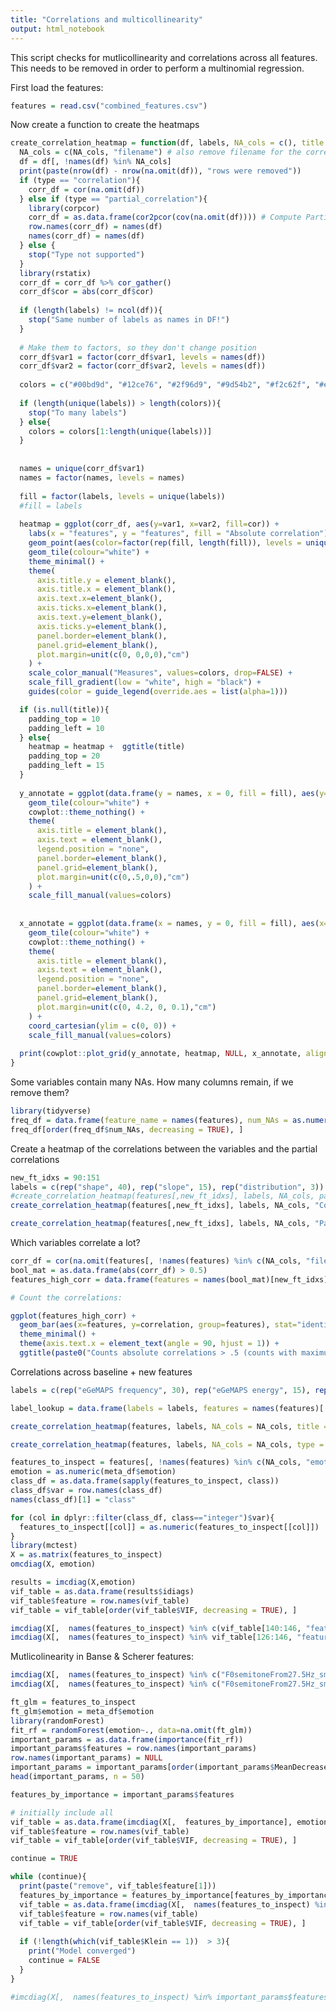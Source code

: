 ```yaml
---
title: "Correlations and multicollinearity"
output: html_notebook
---
```


This script checks for mutlicollinearity and correlations across all features. This needs to be removed in order to perform a multinomial regression.

First load the features:

```r
features = read.csv("combined_features.csv")
```

Now create a function to create the heatmaps
```r
create_correlation_heatmap = function(df, labels, NA_cols = c(), title = NULL, type = "correlation"){
  NA_cols = c(NA_cols, "filename") # also remove filename for the correlation matrix
  df = df[, !names(df) %in% NA_cols]
  print(paste(nrow(df) - nrow(na.omit(df)), "rows were removed"))
  if (type == "correlation"){
    corr_df = cor(na.omit(df))
  } else if (type == "partial_correlation"){
    library(corpcor)
    corr_df = as.data.frame(cor2pcor(cov(na.omit(df)))) # Compute Partial Correlation from Correlation Matrix
    row.names(corr_df) = names(df)
    names(corr_df) = names(df)
  } else {
    stop("Type not supported")
  }
  library(rstatix)
  corr_df = corr_df %>% cor_gather()
  corr_df$cor = abs(corr_df$cor)
  
  if (length(labels) != ncol(df)){
    stop("Same number of labels as names in DF!")
  }
  
  # Make them to factors, so they don't change position
  corr_df$var1 = factor(corr_df$var1, levels = names(df))
  corr_df$var2 = factor(corr_df$var2, levels = names(df))
  
  colors = c("#00bd9d", "#12ce76", "#2f96d9", "#9d54b2", "#f2c62f", "#e97f2c", "#eb4c3e")
  
  if (length(unique(labels)) > length(colors)){
    stop("To many labels")
  } else{
    colors = colors[1:length(unique(labels))]
  }
  
  
  names = unique(corr_df$var1)
  names = factor(names, levels = names)
  
  fill = factor(labels, levels = unique(labels))
  #fill = labels
  
  heatmap = ggplot(corr_df, aes(y=var1, x=var2, fill=cor)) + 
    labs(x = "features", y = "features", fill = "Absolute correlation") +
    geom_point(aes(color=factor(rep(fill, length(fill)), levels = unique(fill))), alpha=0) +
    geom_tile(colour="white") + 
    theme_minimal() + 
    theme(
      axis.title.y = element_blank(),
      axis.title.x = element_blank(),
      axis.text.x=element_blank(),
      axis.ticks.x=element_blank(),
      axis.text.y=element_blank(),
      axis.ticks.y=element_blank(),
      panel.border=element_blank(),
      panel.grid=element_blank(),
      plot.margin=unit(c(0, 0,0,0),"cm")
    ) + 
    scale_color_manual("Measures", values=colors, drop=FALSE) +
    scale_fill_gradient(low = "white", high = "black") +
    guides(color = guide_legend(override.aes = list(alpha=1)))

  if (is.null(title)){
    padding_top = 10
    padding_left = 10
  } else{
    heatmap = heatmap +  ggtitle(title)
    padding_top = 20
    padding_left = 15
  }
  
  y_annotate = ggplot(data.frame(y = names, x = 0, fill = fill), aes(y=y, x =x, fill=fill)) + 
    geom_tile(colour="white") +
    cowplot::theme_nothing() +
    theme(
      axis.title = element_blank(),
      axis.text = element_blank(),
      legend.position = "none",
      panel.border=element_blank(),
      panel.grid=element_blank(),
      plot.margin=unit(c(0,.5,0,0),"cm")
    ) + 
    scale_fill_manual(values=colors)
    
  
  x_annotate = ggplot(data.frame(x = names, y = 0, fill = fill), aes(x=x, y =y, fill=fill)) + 
    geom_tile(colour="white") +
    cowplot::theme_nothing() +
    theme(
      axis.title = element_blank(),
      axis.text = element_blank(),
      legend.position = "none",
      panel.border=element_blank(),
      panel.grid=element_blank(),
      plot.margin=unit(c(0, 4.2, 0, 0.1),"cm")
    ) +
    coord_cartesian(ylim = c(0, 0)) +
    scale_fill_manual(values=colors)
  
  print(cowplot::plot_grid(y_annotate, heatmap, NULL, x_annotate, align = 'h', rel_widths = c(1, padding_top), rel_heights = c(10, 1)))
}
```

Some variables contain many NAs. How many columns remain, if we remove them?
```r
library(tidyverse)
freq_df = data.frame(feature_name = names(features), num_NAs = as.numeric(map(features, ~sum(is.na(.)))))
freq_df[order(freq_df$num_NAs, decreasing = TRUE), ]

```

Create a heatmap of the correlations between the variables and the partial correlations
```r
new_ft_idxs = 90:151
labels = c(rep("shape", 40), rep("slope", 15), rep("distribution", 3))
#create_correlation_heatmap(features[,new_ft_idxs], labels, NA_cols, paste("Correlations without", paste(NA_cols, collapse = ", ")))
create_correlation_heatmap(features[,new_ft_idxs], labels, NA_cols, "Correlations between new features")
```

```r
create_correlation_heatmap(features[,new_ft_idxs], labels, NA_cols, "Partial correlations between new features", type="partial_correlation")

```


Which variables correlate a lot?
```r
corr_df = cor(na.omit(features[, !names(features) %in% c(NA_cols, "filename")]))
bool_mat = as.data.frame(abs(corr_df) > 0.5)
features_high_corr = data.frame(features = names(bool_mat)[new_ft_idxs], correlation = ((as.numeric(map(bool_mat, ~sum(.)))[new_ft_idxs])))

# Count the correlations:

ggplot(features_high_corr) + 
  geom_bar(aes(x=features, y=correlation, group=features), stat="identity", fill="#1cb89b") + 
  theme_minimal() + 
  theme(axis.text.x = element_text(angle = 90, hjust = 1)) + 
  ggtitle(paste0("Counts absolute correlations > .5 (counts with maximum is total features - 1: ", ncol(bool_mat) - 1,")"))
```




Correlations across baseline + new features
```r
labels = c(rep("eGeMAPS frequency", 30), rep("eGeMAPS energy", 15), rep("eGeMAPS spectrum", 37), rep("eGeMAPS duration", 6), rep("shape", 40), rep("slope", 15), rep("distribution", 3))

label_lookup = data.frame(labels = labels, features = names(features)[!names(features) %in% c("filename", NA_cols)])

create_correlation_heatmap(features, labels, NA_cols = NA_cols, title = "Correlations between variables in corpus")
```

```r
create_correlation_heatmap(features, labels, NA_cols = NA_cols, type = "partial_correlation", title = "Partial correlation")
```

```r
features_to_inspect = features[, !names(features) %in% c(NA_cols, "emotion", "filename")]
emotion = as.numeric(meta_df$emotion)
class_df = as.data.frame(sapply(features_to_inspect, class))
class_df$var = row.names(class_df)
names(class_df)[1] = "class"

for (col in dplyr::filter(class_df, class=="integer")$var){
  features_to_inspect[[col]] = as.numeric(features_to_inspect[[col]])
}
library(mctest)
X = as.matrix(features_to_inspect)
omcdiag(X, emotion)
```


```r
results = imcdiag(X,emotion)
vif_table = as.data.frame(results$idiags)
vif_table$feature = row.names(vif_table)
vif_table = vif_table[order(vif_table$VIF, decreasing = TRUE), ]
```


```r
imcdiag(X[,  names(features_to_inspect) %in% c(vif_table[140:146, "feature"], "F0semitoneFrom27.5Hz_sma3nz_amean", "F0semitoneFrom27.5Hz_sma3nz_stddevNorm", "loudness_sma3_amean", "VoicedSegmentsPerSec", "hammarbergIndexV_sma3nz_amean", "alphaRatioV_sma3nz_amean", "slopeV500.1500_sma3nz_amean")], emotion)
imcdiag(X[,  names(features_to_inspect) %in% vif_table[126:146, "feature"]], emotion)
```

Mutlicolinearity in Banse & Scherer features:

```r
imcdiag(X[,  names(features_to_inspect) %in% c("F0semitoneFrom27.5Hz_sma3nz_amean", "F0semitoneFrom27.5Hz_sma3nz_stddevNorm", "loudness_sma3_amean", "VoicedSegmentsPerSec", "hammarbergIndexV_sma3nz_amean", "alphaRatioV_sma3nz_amean", "slopeV500.1500_sma3nz_amean")], emotion)
imcdiag(X[,  names(features_to_inspect) %in% c("F0semitoneFrom27.5Hz_sma3nz_amean", "F0semitoneFrom27.5Hz_sma3nz_stddevNorm", "loudness_sma3_amean", "VoicedSegmentsPerSec", "hammarbergIndexV_sma3nz_amean", "slopeV500.1500_sma3nz_amean")], emotion)
```



```r
ft_glm = features_to_inspect
ft_glm$emotion = meta_df$emotion
library(randomForest)
fit_rf = randomForest(emotion~., data=na.omit(ft_glm))
important_params = as.data.frame(importance(fit_rf))
important_params$features = row.names(important_params)
row.names(important_params) = NULL
important_params = important_params[order(important_params$MeanDecreaseGini, decreasing = TRUE), ]
head(important_params, n = 50)
```

```r
features_by_importance = important_params$features

# initially include all
vif_table = as.data.frame(imcdiag(X[,  features_by_importance], emotion)$idiags)
vif_table$feature = row.names(vif_table)
vif_table = vif_table[order(vif_table$VIF, decreasing = TRUE), ]

continue = TRUE

while (continue){
  print(paste("remove", vif_table$feature[1]))
  features_by_importance = features_by_importance[features_by_importance != vif_table$feature[1]]
  vif_table = as.data.frame(imcdiag(X[,  names(features_to_inspect) %in% features_by_importance], emotion)$idiags)
  vif_table$feature = row.names(vif_table)
  vif_table = vif_table[order(vif_table$VIF, decreasing = TRUE), ]
  
  if (!length(which(vif_table$Klein == 1))  > 3){
    print("Model converged")
    continue = FALSE
  }
}

#imcdiag(X[,  names(features_to_inspect) %in% important_params$features], emotion)


```

```r

```

